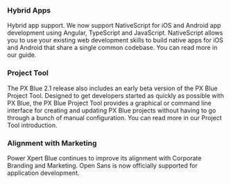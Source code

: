 ### Hybrid Apps
Hybrid app support. We now support NativeScript for iOS and Android app development using Angular, TypeScript and JavaScript. NativeScript allows you to use your existing web development skills to build native apps for iOS and Android that share a single common codebase. You can read more in our guide.

### Project Tool
The PX Blue 2.1 release also includes an early beta version of the PX Blue Project Tool. Designed to get developers started as quickly as possible with PX Blue, the PX Blue Project Tool provides a graphical or command line interface for creating and updating PX Blue projects without having to go through a bunch of manual configuration. You can read more in our Project Tool introduction.

### Alignment with Marketing
Power Xpert Blue continues to improve its alignment with Corporate Branding and Marketing. Open Sans is now officially supported for application development.